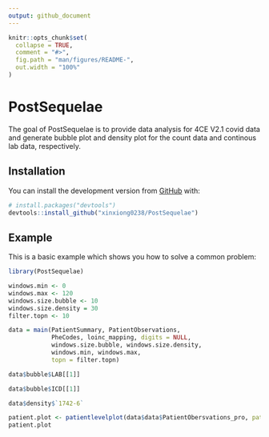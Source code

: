 ```yaml
---
output: github_document
---
```


<!-- README.md is generated from README.Rmd. Please edit that file -->

```r
knitr::opts_chunk$set(
  collapse = TRUE,
  comment = "#>",
  fig.path = "man/figures/README-",
  out.width = "100%"
)
```

# PostSequelae

<!-- badges: start -->
<!-- badges: end -->

The goal of PostSequelae is to provide data analysis for 4CE V2.1 covid data and generate bubble plot and density plot for the count data and continous lab data, respectively.

## Installation

You can install the development version from [GitHub](https://github.com/) with:

``` r
# install.packages("devtools")
devtools::install_github("xinxiong0238/PostSequelae")
```
## Example

This is a basic example which shows you how to solve a common problem:

```r
library(PostSequelae)

windows.min <- 0
windows.max <- 120
windows.size.bubble <- 10
windows.size.density = 30
filter.topn <- 10

data = main(PatientSummary, PatientObservations,
            PheCodes, loinc_mapping, digits = NULL,
            windows.size.bubble, windows.size.density,
            windows.min, windows.max,
            topn = filter.topn)

data$bubble$LAB[[1]]

data$bubble$ICD[[1]]

data$density$`1742-6`

patient.plot <- patientlevelplot(data$data$PatientObersvations_pro, patient_num_id = 1)
patient.plot

```


